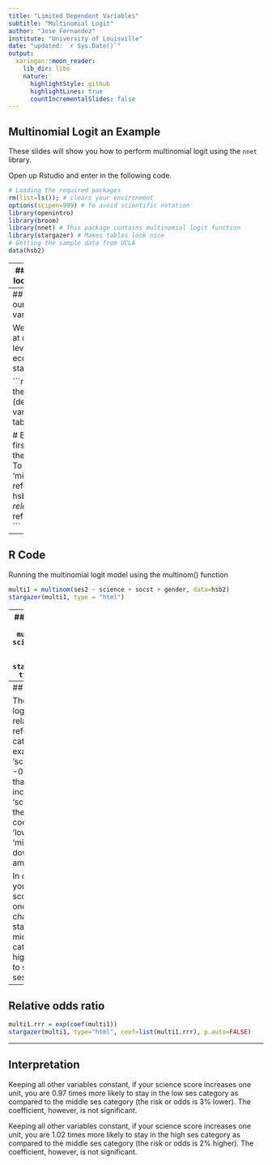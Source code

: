 ```yaml
---
title: "Limited Dependent Variables"
subtitle: "Multinomial Logit"
author: "Jose Fernandez"
institute: "University of Louisville"
date: "updated: `r Sys.Date()`"
output:
  xaringan::moon_reader:
    lib_dir: libs
    nature:
      highlightStyle: github
      highlightLines: true
      countIncrementalSlides: false
---
```


## Multinomial Logit an Example

These slides will show you how to perform multinomial logit using the `nnet` library.

Open up Rstudio and enter in the following code.
```r
# Loading the required packages
rm(list=ls()); # clears your environment
options(scipen=999) # To avoid scientific notation
library(openintro)
library(broom)
library(nnet) # This package contains multinomial logit function
library(stargazer) # Makes tables look nice
# Getting the sample data from UCLA
data(hsb2)
```
---
## Let's take a look at the data

```r
tibble::glimpse(hsb2)
```

---
## Let's check our dependent variable

We are looking at different levels of socio-economic status.

```r
# Checking the output (dependent) variable
table(hsb2$ses)

# By default the first category is the reference.
# To change it so ‘middle’ is the reference type
hsb2$ses2 = relevel(hsb2$ses, ref = "middle")
```
---
## R Code
Running the multinomial logit model using the multinom() function
```r
multi1 = multinom(ses2 ~ science + socst + gender, data=hsb2)
stargazer(multi1, type = "html")
```
---
## In Stargazer
```r
multi1 = multinom(ses2 ~ science + socst + gender, data=hsb2)
stargazer(multi1, type = "html")
```

---
## Interpretation

These are the logit coefficients relative to the reference category. For example, under ‘science’, the -0.02 suggests that for one unit increase in ‘science’ score, the logit coefficient for ‘low’ relative to ‘middle’ will go down by that amount, -0.02. 

In other words, if your science score increases one unit, your chances of staying in the middle ses category are higher compared to staying in low ses

---
## Relative odds ratio
```r
multi1.rrr = exp(coef(multi1))
stargazer(multi1, type="html", coef=list(multi1.rrr), p.auto=FALSE)
```

---
## Interpretation

Keeping all other variables constant, if your science score increases one unit, you are 0.97 times more likely to stay in the low ses category as compared to the middle ses category (the risk or odds is 3% lower). The coefficient, however, is not significant.

Keeping all other variables constant, if your science score increases one unit, you are 1.02 times more likely to stay in the high ses category as compared to the middle ses category (the risk or odds is 2% higher). The coefficient, however, is not significant.